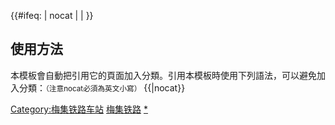 {{鐵道路線|lua=1
| 模板名稱 = 梅集铁路
| 名稱 = [[梅集铁路]]
| 代表色 = #0033c9
| Logo = [[File:China Railways.svg|17px]]
| 背景顏色 = #FFFFFF
| 車站列表 = 梅河口 ~ 长胜 ~ 谢家 ~ 柳河 ~ 郑家堡 ~ 驼腰岭 ~ 五道沟 ~ 三源浦 ~ 通沟 ~ 干沟站 (吉林省) ~ 二密河 ~ 通化 ~ 东通化 ~ 水洞站 (吉林省) ~ 鸭园 ~ 铁厂 ~ s万隆站 (吉林省)s ~ 果松 ~ s石湖站 (吉林省)s ~ s老岭s ~ s双安屯s ~ 黄柏 ~ s西阳岔s ~ 阳岔 ~ 集安 ~ #满浦青年#（{{PRK}}[[滿浦線]]→）
}}
<includeonly>{{#ifeq: {{{1}}} | nocat | <!--空--> | [[Category:梅集铁路车站]] }}</includeonly><noinclude>

== 使用方法 ==
本模板會自動把引用它的頁面加入分類。引用本模板時使用下列語法，可以避免加入分類：<small>（注意nocat必須為英文小寫）</small>
<nowiki>{{</nowiki>{{PAGENAME}}<nowiki>|nocat}}</nowiki>
[[Category:中國鐵路路線模板|梅集铁路]]
[[Category:梅集铁路车站|*]]
</noinclude>